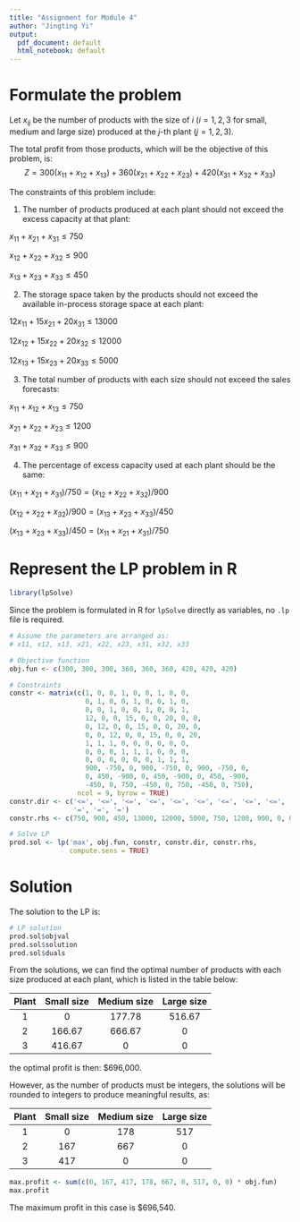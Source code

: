 ---
title: "Assignment for Module 4"
author: "Jingting Yi"
output:
  pdf_document: default
  html_notebook: default
---

# Formulate the problem

Let $x_{ij}$ be the number of products with the size of $i$ ($i=1,2,3$ for small, medium and large size) produced at the $j$-th plant ($j=1,2,3$).

The total profit from those products, which will be the objective of this problem, is:
$$
Z=300(x_{11}+x_{12}+x_{13})+360(x_{21}+x_{22}+x_{23})+420(x_{31}+x_{32}+x_{33})
$$

The constraints of this problem include:

1. The number of products produced at each plant should not exceed the excess capacity at that plant:

  $x_{11}+x_{21}+x_{31} \leq 750$
  
  $x_{12}+x_{22}+x_{32} \leq 900$
  
  $x_{13}+x_{23}+x_{33} \leq 450$

2. The storage space taken by the products should not exceed the available in-process storage space at each plant:

  $12x_{11}+15x_{21}+20x_{31} \leq 13000$
  
  $12x_{12}+15x_{22}+20x_{32} \leq 12000$
  
  $12x_{13}+15x_{23}+20x_{33} \leq 5000$
  
3. The total number of products with each size should not exceed the sales forecasts:

  $x_{11}+x_{12}+x_{13} \leq 750$
  
  $x_{21}+x_{22}+x_{23} \leq 1200$
  
  $x_{31}+x_{32}+x_{33} \leq 900$
  
4. The percentage of excess capacity used at each plant should be the same:
  
  $(x_{11}+x_{21}+x_{31}) / 750 = (x_{12}+x_{22}+x_{32}) / 900$
  
  $(x_{12}+x_{22}+x_{32}) / 900 = (x_{13}+x_{23}+x_{33}) / 450$
  
  $(x_{13}+x_{23}+x_{33}) / 450 = (x_{11}+x_{21}+x_{31}) / 750$



# Represent the LP problem in R

```{r}
library(lpSolve)
```

Since the problem is formulated in R for `lpSolve` directly as variables, no `.lp` file is required.

```{r}
# Assume the parameters are arranged as:
# x11, x12, x13, x21, x22, x23, x31, x32, x33

# Objective function
obj.fun <- c(300, 300, 300, 360, 360, 360, 420, 420, 420)

# Constraints
constr <- matrix(c(1, 0, 0, 1, 0, 0, 1, 0, 0,
                   0, 1, 0, 0, 1, 0, 0, 1, 0,
                   0, 0, 1, 0, 0, 1, 0, 0, 1,
                   12, 0, 0, 15, 0, 0, 20, 0, 0,
                   0, 12, 0, 0, 15, 0, 0, 20, 0,
                   0, 0, 12, 0, 0, 15, 0, 0, 20,
                   1, 1, 1, 0, 0, 0, 0, 0, 0,
                   0, 0, 0, 1, 1, 1, 0, 0, 0,
                   0, 0, 0, 0, 0, 0, 1, 1, 1,
                   900, -750, 0, 900, -750, 0, 900, -750, 0,
                   0, 450, -900, 0, 450, -900, 0, 450, -900,
                   -450, 0, 750, -450, 0, 750, -450, 0, 750),
                 ncol = 9, byrow = TRUE)
constr.dir <- c('<=', '<=', '<=', '<=', '<=', '<=', '<=', '<=', '<=',
                '=', '=', '=')
constr.rhs <- c(750, 900, 450, 13000, 12000, 5000, 750, 1200, 900, 0, 0, 0)

# Solve LP
prod.sol <- lp('max', obj.fun, constr, constr.dir, constr.rhs,
               compute.sens = TRUE)

```

# Solution

The solution to the LP is:

```{r}
# LP solution
prod.sol$objval
prod.sol$solution
prod.sol$duals
```

From the solutions, we can find the optimal number of products with each size produced at each plant, which is listed in the table below:

| Plant | Small size | Medium size | Large size |
|:-----:|:----------:|:-----------:|:----------:|
|   1   |      0     |    177.78   |   516.67   |
|   2   |   166.67   |    666.67   |      0     |
|   3   |   416.67   |      0      |      0     |

the optimal profit is then: $696,000.

However, as the number of products must be integers, the solutions will be rounded to integers to produce meaningful results, as:

| Plant | Small size | Medium size | Large size |
|:-----:|:----------:|:-----------:|:----------:|
|   1   |      0     |     178     |     517    |
|   2   |     167    |     667     |      0     |
|   3   |     417    |      0      |      0     |

```{r}
max.profit <- sum(c(0, 167, 417, 178, 667, 0, 517, 0, 0) * obj.fun)
max.profit
```

The maximum profit in this case is $696,540. 


